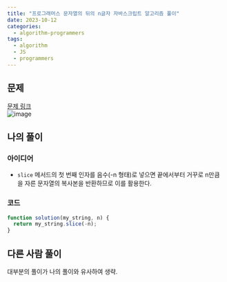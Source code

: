 ```yaml
---
title: "프로그래머스 문자열의 뒤의 n글자 자바스크립트 알고리즘 풀이"
date: 2023-10-12
categories:
  - algorithm-programmers
tags:
  - algorithm
  - JS
  - programmers
---
```


## 문제

[문제 링크](https://school.programmers.co.kr/learn/courses/30/lessons/181910)  
![image](https://github.com/makepin2r/TIL/assets/39889583/ca8ca353-2e41-41c4-9995-be18eaf16901)

## 나의 풀이

### 아이디어

- `slice` 메서드의 첫 번째 인자를 음수(-n 형태)로 넣으면 끝에서부터 거꾸로 n만큼을 자른 문자열의 복사본을 반환하므로 이를 활용한다.

### 코드

```javascript
function solution(my_string, n) {
  return my_string.slice(-n);
}
```

## 다른 사람 풀이

대부분의 풀이가 나의 풀이와 유사하여 생략.
